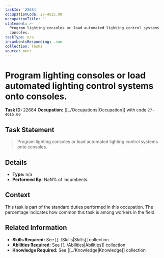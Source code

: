 ```yaml
---
taskId: '22684'
occupationCode: 27-4015.00
occupationTitle: ''
statement: >-
  Program lighting consoles or load automated lighting control systems onto
  consoles.
taskType: n/a
incumbentsResponding: .nan
collection: Tasks
source: onet
---
```

# Program lighting consoles or load automated lighting control systems onto consoles.

**Task ID:** 22684
**Occupation:** [[../Occupations|Occupation]] with code `27-4015.00`

## Task Statement

> Program lighting consoles or load automated lighting control systems onto consoles.

## Details

- **Type:** n/a
- **Performed By:** NaN% of incumbents

## Context

This task is part of the standard duties performed in this occupation. The percentage indicates how common this task is among workers in the field.

## Related Information

- **Skills Required:** See [[../Skills|Skills]] collection
- **Abilities Required:** See [[../Abilities|Abilities]] collection
- **Knowledge Required:** See [[../Knowledge|Knowledge]] collection
